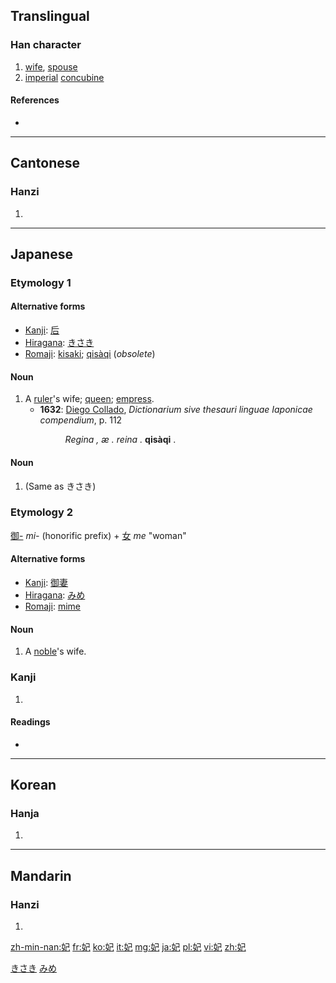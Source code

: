 ==Translingual==

===Han character===
{{Han char|rn=38|rad=女|as=03|sn=6|four=4741<sub>7</sub>|canj=女尸山 (VSU)|ids=⿰[[女]][[己]]}}

# [[wife]], [[spouse]]
# [[imperial]] [[concubine]]

====References====
* {{Han ref|kx=0255.220|dkj=06061|hdz=21027.110|uh=5983|ud=22915|bh=A66D|bd=42605}}

----

==Cantonese==

===Hanzi===
{{yue-hanzi|jyut=fei1|y=fei1}}

# {{defn|lang=yue|sort=女03}}

----

==Japanese==

===Etymology 1===

====Alternative forms====
* [[kanji|Kanji]]: [[后]]
* [[hiragana|Hiragana]]: [[きさき]]
* [[romaji|Romaji]]: [[kisaki]]; [[qisàqi]] (''obsolete'')

====Noun====
{{ja-noun|k|hira=きさき|rom=kisaki}}
# A [[ruler]]'s wife; [[queen]]; [[empress]].
#* '''1632''': [[w:Diego Collado|Diego Collado]], ''Dictionarium sive thesauri linguae Iaponicae compendium'', p. 112
#*: ''Regina , æ . reina .'' '''qisàqi''' .

====Noun====
{{ja-noun|k|hira=きさい|rom=kisai}}
# (Same as きさき)

===Etymology 2===
[[御-]] ''mi-'' (honorific prefix) + [[女]] ''me'' "woman"

====Alternative forms====
* [[kanji|Kanji]]: [[御妻]]
* [[hiragana|Hiragana]]: [[みめ]]
* [[romaji|Romaji]]: [[mime]]

====Noun====
{{ja-noun|k|hira=みめ|rom=mime}}
# A [[noble]]'s wife.

===Kanji===
{{ja-kanji|grade=c|rs=女03}}

# {{defn|lang=ja|sort=女03}}

====Readings====
* {{ja-readings|on=[[ひ]] (hi), [[はい]] (hai)|kun=[[きさき]] (kisaki)}}

[[Category:Japanese nouns|きさき]]
[[Category:Japanese nouns|みめ]]

----

==Korean==

===Hanja===
{{ko-hanja|hangeul=[[비]], [[바]]|rv=bi, b|mr=pi, p}}

# {{defn|lang=ko|sort=女03}}

----

==Mandarin==

===Hanzi===
{{cmn-hanzi|pin=[[fēi]] ([[fei1]])|wg=fei<sup>1</sup>}}

# {{defn|lang=cmn|sort=女03}}

[[zh-min-nan:妃]]
[[fr:妃]]
[[ko:妃]]
[[it:妃]]
[[mg:妃]]
[[ja:妃]]
[[pl:妃]]
[[vi:妃]]
[[zh:妃]]
